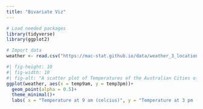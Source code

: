 ```yaml
---
title: "Bivariate Viz"
---
```



```r
# Load needed packages
library(tidyverse)
library(ggplot2)
```

```r
# Import data
weather <- read.csv("https://mac-stat.github.io/data/weather_3_locations.csv") 
```

```r
#| fig-height: 10
#| fig-width: 10
#| fig-alt: "A scatter plot of Temperatures of the Australian Cities of Wollongong, Hobart, and Uluru. The Temperature in Celcius at 9 am is on the x-axis, and the Temperature in Celcius at 3 pm is on the y-axis. There is a positive relationship between the two"
ggplot(weather, aes(x = temp9am, y = temp3pm))+
  geom_point(alpha = 0.5)+
  theme_minimal()+
  labs( x = "Temperature at 9 am (celcius)", y = "Temperature at 3 pm (celcius)", title = "Tempatures in Wollongong, Hobart, and Uluru Australia", caption = "Comparison of morning versus afternoon temperatures in 3 Australian towns. Created by Zach Marshak, Feb. 2025, data source Mac-Stat Git Hub(https://mac-stat.github.io/data/weather_3_locations.csv)" )
```
